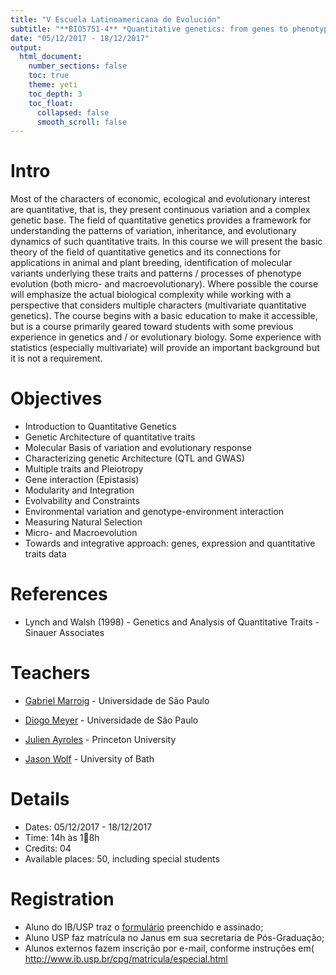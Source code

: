 ```yaml
---
title: "V Escuela Latinoamericana de Evolución"
subtitle: "**BIO5751-4** *Quantitative genetics: from genes to phenotypes and its evolution*"
date: "05/12/2017 - 18/12/2017"
output:
  html_document:
    number_sections: false
    toc: true
    theme: yeti
    toc_depth: 3
    toc_float: 
      collapsed: false
      smooth_scroll: false
---
```


# Intro

Most of the characters of economic, ecological and evolutionary interest are quantitative, that is, they present continuous variation and a complex genetic base. The field of quantitative genetics provides a framework for understanding the patterns of variation, inheritance, and evolutionary dynamics of such quantitative traits. In this course we will present the basic theory of the field of quantitative genetics and its connections for applications in animal and plant breeding, identification of molecular variants underlying these traits and patterns / processes of phenotype evolution (both micro- and macroevolutionary). Where possible the course will emphasize the actual biological complexity while working with a perspective that considers multiple characters (multivariate quantitative genetics). The course begins with a basic education to make it accessible, but is a course primarily geared toward students with some previous experience in genetics and / or evolutionary biology. Some experience with statistics (especially multivariate) will provide an important background but it is not a requirement.

# Objectives

- Introduction to Quantitative Genetics
- Genetic Architecture of quantitative traits
- Molecular Basis of variation and evolutionary response
- Characterizing genetic Architecture (QTL and GWAS)
- Multiple traits and Pleiotropy
- Gene interaction (Epistasis)
- Modularity and Integration
- Evolvability and Constraints
- Environmental variation and genotype-environment interaction
- Measuring Natural Selection
- Micro- and Macroevolution
- Towards and integrative approach: genes, expression and quantitative traits data

# References

- Lynch and Walsh (1998) - Genetics and Analysis of Quantitative Traits - Sinauer Associates

# Teachers

- [Gabriel Marroig](http://www.ib.usp.br/depto-genetica-bio-evolutiva/corpo-docente/533-prof-dr-gabriel-henrique-marroig-zambonato.html) - Universidade de São Paulo

- [Diogo Meyer](http://www.ib.usp.br/genevol/) - Universidade de São Paulo 

- [Julien Ayroles](http://www.ayroleslab.com/) - Princeton University

- [Jason Wolf](http://www.evolutionarygenetics.org/) - University of Bath

# Details

- Dates: 05/12/2017 - 18/12/2017
- Time: 14h às 18h 
- Credits: 04 
- Available places: 50, including special students

# Registration

- Aluno do IB/USP traz o [formulário](files/Matricula_Aluno_Regular.rtf) preenchido e assinado;
- Aluno USP faz matrícula no Janus em sua secretaria de Pós-Graduação;
- Alunos externos fazem inscrição por e-mail, conforme instruções em( [http://www.ib.usp.br/cpg/matricula/especial.html](http://www.ib.usp.br/cpg/matricula/especial.html)